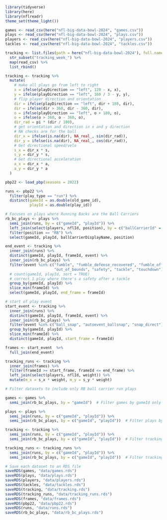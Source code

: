 ```{r}
library(tidyverse)
library(here)
library(nflreadr)
theme_set(theme_light())
```

```{r}
games <- read_csv(here("nfl-big-data-bowl-2024", "games.csv"))
plays <- read_csv(here("nfl-big-data-bowl-2024", "plays.csv"))
players <- read_csv(here("nfl-big-data-bowl-2024", "players.csv"))
tackles <- read_csv(here("nfl-big-data-bowl-2024", "tackles.csv"))

tracking <- list.files(path = here("nfl-big-data-bowl-2024"), full.names = TRUE) %>% 
  str_subset("tracking_week_") %>% 
  map(read_csv) %>% 
  list_rbind()
```

```{r}
tracking <- tracking %>%
  mutate(
    # make all plays go from left to right
    x = ifelse(playDirection == "left", 120 - x, x),
    y = ifelse(playDirection == "left", 160 / 3 - y, y),
    # flip player direction and orientation
    dir = ifelse(playDirection == "left", dir + 180, dir),
    dir = ifelse(dir > 360, dir - 360, dir),
    o = ifelse(playDirection == "left", o + 180, o),
    o = ifelse(o > 360, o - 360, o),
    dir_rad = pi * (dir / 180),
    # get orientation and direction in x and y direction
    # NA checks are for the ball
    dir_x = ifelse(is.na(dir), NA_real_, sin(dir_rad)),
    dir_y = ifelse(is.na(dir), NA_real_, cos(dir_rad)),
    # Get directional speed/velo
    s_x = dir_x * s,
    s_y = dir_y * s,
    # Get directional acceleration
    a_x = dir_x * a,
    a_y = dir_y * a
  )
```

```{r}
pbp22 <- load_pbp(seasons = 2022)
```

```{r}
runs <- pbp22 %>% 
  filter(play_type == "run") %>% 
  distinct(gameId = as.double(old_game_id), 
           playId = as.double(play_id))

# Focuses on plays where Running Backs are the Ball Carriers
rb_bc_plays <- plays %>% 
  semi_join(runs, by = c("gameId", "playId")) %>% 
  left_join(select(players, nflId, position), by = c("ballCarrierId" = "nflId")) %>% 
  filter(position == "RB") %>% 
  select(gameId, playId, ballCarrierDisplayName, position)
```

```{r}
end_event <- tracking %>% 
  inner_join(runs) %>% 
  distinct(gameId, playId, frameId, event) %>% 
  inner_join(rb_bc_plays) %>% 
  filter(event %in% c("fumble", "fumble_defense_recovered", "fumble_offense_recovered",
                      "out_of_bounds", "safety", "tackle", "touchdown")) %>%
  # count(gameId, playId, sort = TRUE)
  # correct 1 play where there's a safety after a tackle
  group_by(gameId, playId) %>% 
  slice_min(frameId) %>% 
  select(gameId, playId, end_frame = frameId)

# start of play event
start_event <- tracking %>% 
  inner_join(runs) %>% 
  distinct(gameId, playId, frameId, event) %>% 
  inner_join(rb_bc_plays) %>% 
  filter(event %in% c("ball_snap", "autoevent_ballsnap", "snap_direct")) %>% 
  group_by(gameId, playId) %>% 
  slice_min(frameId) %>% 
  distinct(gameId, playId, start_frame = frameId)

frames <- start_event  %>%
  full_join(end_event)
```

```{r}
tracking_runs <- tracking %>% 
  inner_join(frames) %>% 
  filter(frameId >= start_frame, frameId <= end_frame) %>% 
  left_join(select(players, nflId, weight)) %>% 
  mutate(m_x = s_x * weight, m_y = s_y * weight)
```

```{r}
# Filter datasets to include only RB ball carrier run plays 

games <- games %>%
  semi_join(rb_bc_plays, by = "gameId")  # Filter games by gameId only

plays <- plays %>%
  semi_join(runs, by = c("gameId", "playId")) %>%
  semi_join(rb_bc_plays, by = c("gameId", "playId"))  # Filter plays by both gameId and playId

tracking <- tracking %>%
  semi_join(runs, by = c("gameId", "playId")) %>%
  semi_join(rb_bc_plays, by = c("gameId", "playId"))  # Filter tracking data by both gameId and playId

tracking_runs <- tracking_runs %>%
  semi_join(runs, by = c("gameId", "playId")) %>%
  semi_join(rb_bc_plays, by = c("gameId", "playId"))  # Filter tracking runs data 
```

```{r}
# Save each dataset to an RDS file
saveRDS(games, "data/games.rds")
saveRDS(plays, "data/plays.rds")
saveRDS(players, "data/players.rds")
saveRDS(tackles, "data/tackles.rds")
saveRDS(tracking, "data/tracking.rds")
saveRDS(tracking_runs, "data/tracking_runs.rds")
saveRDS(frames, "data/frames.rds")
saveRDS(pbp22, "data/pbp22.rds")
saveRDS(runs, "data/runs.rds")
saveRDS(rb_bc_plays, "data/rb_bc_plays.rds")
```